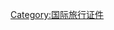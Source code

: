 {{Catnav|頁面分類|人类社会|生活|证件|國際旅遊證件}}
{{Catnav|頁面分類|人类社会|文化|旅游|國際旅遊證件}}
{{Catnav|頁面分類|人类社会|交通|旅游|國際旅遊證件}}

{{catmore}}
{{Commonscat|Passports}}

[[Category:国际旅行证件|Category:国际旅行证件]]